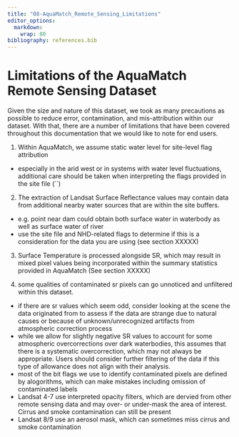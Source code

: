 ```yaml
---
title: "08-AquaMatch_Remote_Sensing_Limitations"
editor_options: 
  markdown: 
    wrap: 80
bibliography: references.bib
---
```


# Limitations of the AquaMatch Remote Sensing Dataset

Given the size and nature of this dataset, we took as many precautions as possible
to reduce error, contamination, and mis-attribution within our dataset. With that, there are a 
number of limitations that have been covered throughout this documentation that we
would like to note for end users. 

1) Within AquaMatch, we assume static water level for site-level flag attribution
  - especially in the arid west or in systems with water level fluctuations, 
  additional care should be taken when interpreting the flags provided in the
  site file (``)
  
2) The extraction of Landsat Surface Reflectance values may contain data from 
additional nearby water sources that are within the site buffers.
  - e.g. point near dam could obtain both surface water in waterbody as well
  as surface water of river
  - use the site file and NHD-related flags to determine if this is a consideration
  for the data you are using (see section XXXXX)
  
3) Surface Temperature is processed alongside SR, which may result in mixed pixel
values being incorporated within the summary statistics provided in AquaMatch (See section XXXXX)
  
3) some qualities of contaminated sr pixels can go unnoticed and unfiltered within
this dataset.
  - if there are sr values which seem odd, consider looking at the scene the
  data originated from to assess if the data are strange due to natural causes
  or because of unknown/unrecognized artifacts from atmospheric correction process
  - while we allow for slightly negative SR values to account for some atmospheric
  overcorrections over dark waterbodies, this assumes that there is a systematic
  overcorrection, which may not always be appropriate. Users should consider further
  filtering of the data if this type of allowance does not align with their analysis.
  - most of the bit flags we use to identify contaminated pixels are defined by
  alogorithms, which can make mistakes including omission of contaminated labels
  - Landsat 4-7 use interpreted opacity filters, which are dervied from other 
  remote sensing data and may over- or under-mask the area of interest. Cirrus
  and smoke contamination can still be present
  - Landsat 8/9 use an aerosol mask, which can sometimes miss cirrus and smoke 
  contamination
  